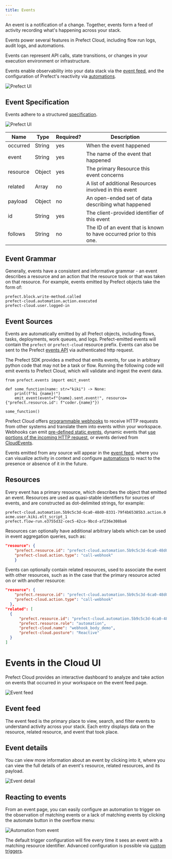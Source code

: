```yaml
---
title: Events
---
```



An event is a notification of a change. Together, events form a feed of activity recording what's happening across your stack.

Events power several features in Prefect Cloud, including flow run logs, audit logs, and automations.

Events can represent API calls, state transitions, or changes in your execution environment or infrastructure.

Events enable observability into your data stack via the [event feed](/2.11/ui/events/#event-feed), and the configuration of Prefect's reactivity via [automations](/2.11/ui/automations/).

![Prefect UI](/2.11/img/ui/event-feed.png)

## Event Specification

Events adhere to a structured [specification](https://app.prefect.cloud/api/docs#tag/Events).

![Prefect UI](/2.11/img/ui/event-spec.png)

| Name     | Type   | Required? | Description                                                          |
| -------- | ------ | --------- | -------------------------------------------------------------------- |
| occurred | String | yes       | When the event happened                                              |
| event    | String | yes       | The name of the event that happened                                  |
| resource | Object | yes       | The primary Resource this event concerns                             |
| related  | Array  | no        | A list of additional Resources involved in this event                |
| payload  | Object | no        | An open-ended set of data describing what happened                   |
| id       | String | yes       | The client-provided identifier of this event                         |
| follows  | String | no        | The ID of an event that is known to have occurred prior to this one. |


## Event Grammar

Generally, events have a consistent and informative grammar - an event describes a resource and an action that the resource took or that was taken on that resource. For example, events emitted by Prefect objects take the form of:


```
prefect.block.write-method.called
prefect-cloud.automation.action.executed
prefect-cloud.user.logged-in
```

## Event Sources

Events are automatically emitted by all Prefect objects, including flows, tasks, deployments, work queues, and logs. Prefect-emitted events will contain the `prefect` or `prefect-cloud` resource prefix. Events can also be sent to the Prefect [events API](https://app.prefect.cloud/api/docs#tag/Events) via authenticated http request.

The Prefect SDK provides a method that emits events, for use in arbitrary python code that may not be a task or flow. Running the following code will emit events to Prefect Cloud, which will validate and ingest the event data.


```python3
from prefect.events import emit_event

def some_function(name: str="kiki") -> None:
    print(f"hi {name}!")
    emit_event(event=f"{name}.sent.event!", resource={"prefect.resource.id": f"coder.{name}"})

some_function()
```

Prefect Cloud offers [programmable webhooks](/2.11/guides/webhooks/) to receive HTTP requests from other systems and translate them into events within your workspace.  Webhooks can emit [pre-defined static events](/2.11/guides/webhooks/#static-webhook-events), dynamic events that [use portions of the incoming HTTP request](/2.11/guides/webhooks/#dynamic-webhook-events), or events derived from [CloudEvents](/2.11/guides/webhooks/#accepting-cloudevents).

Events emitted from any source will appear in the [event feed](/2.11/ui/events/), where you can visualize activity in context and configure [automations](/2.11/ui/automations/) to react to the presence or absence of it in the future.


## Resources

Every event has a primary resource, which describes the object that emitted an event. Resources are used as quasi-stable identifiers for sources of events, and are constructed as dot-delimited strings, for example:

```
prefect-cloud.automation.5b9c5c3d-6ca0-48d0-8331-79f4b65385b3.action.0
acme.user.kiki.elt_script_1
prefect.flow-run.e3755d32-cec5-42ca-9bcd-af236e308ba6
```

Resources can optionally have additional arbitrary labels which can be used in event aggregation queries, such as:

```json
"resource": {
    "prefect.resource.id": "prefect-cloud.automation.5b9c5c3d-6ca0-48d0-8331-79f4b65385b3",
    "prefect-cloud.action.type": "call-webhook"
    }
```

Events can optionally contain related resources, used to associate the event with other resources, such as in the case that the primary resource acted on or with another resource:

```json
"resource": {
    "prefect.resource.id": "prefect-cloud.automation.5b9c5c3d-6ca0-48d0-8331-79f4b65385b3.action.0",
    "prefect-cloud.action.type": "call-webhook"
  },
"related": [
  {
      "prefect.resource.id": "prefect-cloud.automation.5b9c5c3d-6ca0-48d0-8331-79f4b65385b3",
      "prefect.resource.role": "automation",
      "prefect-cloud.name": "webhook_body_demo",
      "prefect-cloud.posture": "Reactive"
  }
]
```

# Events in the Cloud UI

Prefect Cloud provides an interactive dashboard to analyze and take action on events that occurred in your workspace on the event feed page.

![Event feed](/2.11/img/ui/event-feed.png)

## Event feed <span class="badge beta"></span>

The event feed is the primary place to view, search, and filter events to understand activity across your stack. Each entry displays data on the resource, related resource, and event that took place.

## Event details

You can view more information about an event by clicking into it, where you can view the full details of an event's resource, related resources, and its payload.

![Event detail](/2.11/img/ui/event-detail.png)


## Reacting to events

From an event page, you can easily configure an automation to trigger on the observation of matching events or a lack of matching events by clicking the automate button in the overflow menu:

![Automation from event](/2.11/img/ui/automation-from-event.png)

The default trigger configuration will fire every time it sees an event with a matching resource identifier. Advanced configuration is possible via [custom triggers](/2.11/cloud/automations/).
